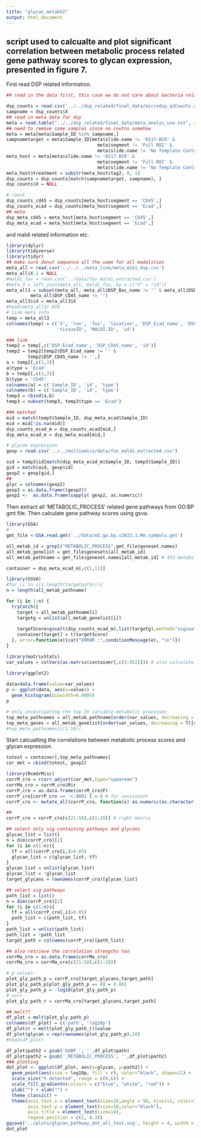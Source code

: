 ```yaml
---
title: "glycan_metabV2"
output: html_document
---
```


## script used to calcualte and plot significant correlation between metabolic process related gene pathway scores to glycan expression, presented in figure 7.

First read DSP related information.

```r
## read in the data first, this case we do not care about bacteria related rois, already removed

dsp_counts = read.csv('../../dsp_related/final_data/microdsp_q3Counts.csv')
sampname = dsp_counts$X
## read in meta data for dsp
meta = read.table("../../dsp_related/final_data/meta_analys_use.txt", sep = '\t', header = T, na.strings=c("","NA"))
## need to remove some samples since no coutns somehow
meta = meta[meta$Sample_ID %in% sampname,]
sampnametarget = meta$Sample_ID[meta$slide.name != '0117-BCR' &
                                  meta$segment != 'Full ROI' &
                                  meta$slide.name != 'No Template Control']# sample names for wta analysis
meta_host = meta[meta$slide.name != '0117-BCR' &
                                  meta$segment != 'Full ROI' &
                                  meta$slide.name != 'No Template Control',]# sample names for wta analysis
meta_host$treatment = substr(meta_host$tag2, 0, 1)
dsp_counts = dsp_counts[match(sampnametarget, sampname), ]
dsp_counts$X = NULL

# count
dsp_counts_cd45 = dsp_counts[meta_host$segment == 'CD45',]
dsp_counts_ecad = dsp_counts[meta_host$segment == 'Ecad',]
## meta
dsp_meta_cd45 = meta_host[meta_host$segment == 'CD45',]
dsp_meta_ecad = meta_host[meta_host$segment == 'Ecad',]

```

and maldi related information etc.

```r
library(dplyr)
library(tidyverse)
library(tidyr)
## make sure donut sequence all the same for all modalities
meta_all = read.csv('../../../meta_link/meta_mibi_dsp.csv')
meta_all$X.1 = NULL
#maldi_fov = read.csv('../data/fov_maldi_extracted.csv')
#meta_3 = left_join(meta_all, maldi_fov, by = c("X" = "id"))
meta_all3 = subset(meta_all, meta_all$DSP_Bac_name != '' & meta_all$DSP_Ecad_name != '' &
         meta_all$DSP_CD45_name != '')
meta_all3$id = meta_all3$X
#head(meta_all3) #78
# link meta info
temp = meta_all3
colnames(temp) = c('X', 'run', 'fov', 'location', 'DSP_Ecad_name', 'DSP_CD45_name', 'DSP_Bac_name',
                   'tissueID', 'MALDI.ID', 'id')

### link
temp2 = temp[,c('DSP_Ecad_name', 'DSP_CD45_name', 'id')]
temp2 = temp2[temp2$DSP_Ecad_name != '' &
        temp2$DSP_CD45_name != '',]
a = temp2[,c(1,3)]
a$type = 'Ecad'
b = temp2[,c(2,3)]
b$type = 'CD45'
colnames(a) = c('Sample_ID', 'id', 'type')
colnames(b) = c('Sample_ID', 'id', 'type')
temp3 = rbind(a,b)
temp3 = subset(temp3, temp3$type == 'Ecad')

### matched
mid = match(temp3$Sample_ID, dsp_meta_ecad$Sample_ID)
mid = mid[!is.na(mid)]
dsp_counts_ecad_m = dsp_counts_ecad[mid,]
dsp_meta_ecad_m = dsp_meta_ecad[mid,]

# glycan expression
gexp = read.csv('../../multiomics/data/fov_maldi_extracted.csv')

oid = temp3$id[match(dsp_meta_ecad_m$Sample_ID, temp3$Sample_ID)]
gid = match(oid, gexp$id)
gexp2 = gexp[gid,]
##
glyc = colnames(gexp2)
gexp2 = as.data.frame((gexp2))
gexp2 <-  as.data.frame(sapply( gexp2, as.numeric))
```

Then extract all 'METABOLIC_PROCESS' related gene pathways from GO:BP gmt file. Then calculate gene pathway scores using gsva.

```r
library(GSA)
# 
gmt_file <-GSA.read.gmt('../data/m5.go.bp.v2023.1.Mm.symbols.gmt')

all_metab_id = grepl("METABOLIC_PROCESS",gmt_file$geneset.names)
all_metab_genelist = gmt_file$genesets[all_metab_id]
all_metab_pathname = gmt_file$geneset.names[all_metab_id] # 453 metabolic related pathways

container = dsp_meta_ecad_m[,c(1,12)]

library(GSVA)
#for (i in c(1:length(targetpath))){
n = length(all_metab_pathname)

for (i in 1:n) {
  tryCatch({
    target = all_metab_pathname[i]
    targetg = unlist(all_metab_genelist[i])
  
    targetScore=gsva(t(dsp_counts_ecad_m),list(targetg),method="ssgsea",ssgsea.norm=TRUE,verbose=T)
    container[target] = t(targetScore)
  }, error=function(e){cat("ERROR :",conditionMessage(e), "\n")})
}

library(matrixStats)
var_values = colVars(as.matrix(container[,c(3:452)])) # also calculate the variance of the scores

library(ggplot2)
 
data=data.frame(value=var_values)
p <- ggplot(data, aes(x=value)) + 
  geom_histogram(binwidth=0.0005)
p
```


```r
# only investigating the top 20 variable metabolic processes
top_meta_pathnames = all_metab_pathname[order(var_values, decreasing = T)[c(1:20)]]
top_meta_genes = all_metab_genelist[order(var_values, decreasing = T)[c(1:20)]]
#top_meta_pathnames[c(1:10)]
```

Start calcualting the correlations between metabolic process scores and glycan expression.

```r
totest = container[,top_meta_pathnames]
cor_met = cbind(totest, gexp2)

library(RcmdrMisc)
corrM_cro = rcorr.adjust(cor_met,type="spearman")
corrMa_cro = corrM_cro$R$r
corrP_cro = as.data.frame(corrM_cro$P)
corrP_cro[corrP_cro == '<.0001'] = 0 # for convinient
corrP_cro <- mutate_all(corrP_cro, function(x) as.numeric(as.character(x)))

## 
corrP_cro = corrP_cro[c(21:58),c(1:20)] # right matrix 

## select only sig containing pathways and glycans
glycan_list = list()
n = dim(corrP_cro)[1]
for (i in c(1:n)){
  tf = all(corrP_cro[i,]>0.05)
  glycan_list = c(glycan_list, tf)
}
glycan_list = unlist(glycan_list)
glycan_list = !glycan_list
target_glycans = rownames(corrP_cro)[glycan_list]

## select sig pathways
path_list = list()
n = dim(corrP_cro)[2]
for (i in c(1:n)){
  tf = all(corrP_cro[,i]>0.05)
  path_list = c(path_list, tf)
}
path_list = unlist(path_list)
path_list = !path_list
target_path = colnames(corrP_cro)[path_list]

## also retrieve the correlation strengths too
corrMa_cro = as.data.frame(corrMa_cro)
corrMa_cro = corrMa_cro[c(21:58),c(1:20)]

# p values
plot_gly_path_p = corrP_cro[target_glycans,target_path]
plot_gly_path_p[plot_gly_path_p == 0] = 0.001
plot_gly_path_p = -log10(plot_gly_path_p)
# corr
plot_gly_path_r = corrMa_cro[target_glycans,target_path]

## melt??
df_plot = melt(plot_gly_path_p)
colnames(df_plot) = c('path', 'log10p')
df_plot$r = melt(plot_gly_path_r)$value
df_plot$glycan = rep(rownames(plot_gly_path_p),10)
#head(df_plot)

df_plot$path2 = gsub('GOBP_', '',df_plot$path)
df_plot$path2 = gsub('_METABOLIC_PROCESS', '',df_plot$path2)
### plotting
dot_plot <- ggplot(df_plot, aes(x=glycan, y=path2)) +
  geom_point(aes(size = log10p, fill = r), color="black", shape=21) +
  scale_size("% detected", range = c(0,6)) +
  scale_fill_gradientn(colours = c("blue", "white", "red")) +
  ylab("") + xlab("") +
  theme_classic() +
  theme(axis.text.x = element_text(size=10,angle = 90, hjust=1, color="black"),
        axis.text.y = element_text(size=10,color="black"),
        axis.title = element_text(size=14),
        legend.position = c(1, 0.3))
ggsave('../plots/glycan_pathway_dot_all_test.svg', height = 4, width = 8)
dot_plot
```


